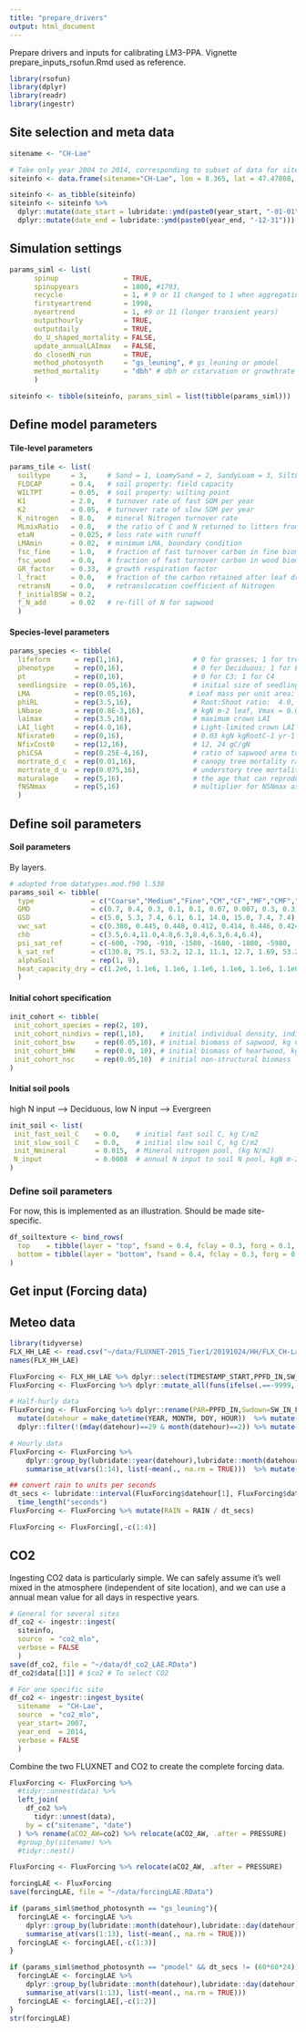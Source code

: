 ```yaml
---
title: "prepare_drivers"
output: html_document
---
```


Prepare drivers and inputs for calibrating LM3-PPA. Vignette prepare_inputs_rsofun.Rmd used as reference.

```r
library(rsofun)
library(dplyr)
library(readr)
library(ingestr)
```

## Site selection and meta data

```r
sitename <- "CH-Lae"
```

```r
# Take only year 2004 to 2014, corresponding to subset of data for site CH-Lae
siteinfo <- data.frame(sitename="CH-Lae", lon = 8.365, lat = 47.47808, elv = 700, year_start = 2004, year_end = 2014, classid = NA, c4 = FALSE, whc = NA, koeppen_code = NA, igbp_land_use = "Mixed Forests", plant_functional_type = "Broadleaf trees")

siteinfo <- as_tibble(siteinfo)
siteinfo <- siteinfo %>% 
  dplyr::mutate(date_start = lubridate::ymd(paste0(year_start, "-01-01"))) %>%
  dplyr::mutate(date_end = lubridate::ymd(paste0(year_end, "-12-31")))
```

## Simulation settings

```r
params_siml <- list(
      spinup                = TRUE,
      spinupyears           = 1800, #1793,
      recycle               = 1, # 9 or 11 changed to 1 when aggregating forcing into 1 year
      firstyeartrend        = 1998,
      nyeartrend            = 1, #9 or 11 (longer transient years)
      outputhourly          = TRUE,
      outputdaily           = TRUE,
      do_U_shaped_mortality = FALSE,
      update_annualLAImax   = FALSE,
      do_closedN_run        = TRUE,
      method_photosynth     = "gs_leuning", # gs_leuning or pmodel
      method_mortality      = "dbh" # dbh or cstarvation or growthrate or const_selfthin
      )
```

```r
siteinfo <- tibble(siteinfo, params_siml = list(tibble(params_siml)))
```

## Define model parameters

#### Tile-level parameters

```r
params_tile <- list(
  soiltype     = 3,     # Sand = 1, LoamySand = 2, SandyLoam = 3, SiltLoam = 4, FrittedClay = 5, Loam = 6, Clay = 7
  FLDCAP       = 0.4,   # soil property: field capacity 
  WILTPT       = 0.05,  # soil property: wilting point
  K1           = 2.0,   # turnover rate of fast SOM per year
  K2           = 0.05,  # turnover rate of slow SOM per year
  K_nitrogen   = 8.0,   # mineral Nitrogen turnover rate
  MLmixRatio   = 0.8,   # the ratio of C and N returned to litters from microbes
  etaN         = 0.025, # loss rate with runoff
  LMAmin       = 0.02,  # minimum LMA, boundary condition
  fsc_fine     = 1.0,   # fraction of fast turnover carbon in fine biomass
  fsc_wood     = 0.0,   # fraction of fast turnover carbon in wood biomass
  GR_factor    = 0.33,  # growth respiration factor
  l_fract      = 0.0,   # fraction of the carbon retained after leaf drop
  retransN     = 0.0,   # retranslocation coefficient of Nitrogen
  f_initialBSW = 0.2,
  f_N_add      = 0.02   # re-fill of N for sapwood
  )
```

#### Species-level parameters

```r
params_species <- tibble(
  lifeform      = rep(1,16),                 # 0 for grasses; 1 for trees
  phenotype     = rep(0,16),                 # 0 for Deciduous; 1 for Evergreen
  pt            = rep(0,16),                 # 0 for C3; 1 for C4
  seedlingsize  = rep(0.05,16),              # initial size of seedlings
  LMA           = rep(0.05,16),             # Leaf mass per unit area: 0.035, 0.085, 0.135
  phiRL         = rep(3.5,16),               # Root:Shoot ratio:  4.0, 6.0, 8.0
  LNbase        = rep(0.8E-3,16),            # kgN m-2 leaf, Vmax = 0.03125*LNbase
  laimax        = rep(3.5,16),               # maximum crown LAI
  LAI_light     = rep(4.0,16),               # Light-limited crown LAI
  Nfixrate0     = rep(0,16),                 # 0.03 kgN kgRootC-1 yr-1
  NfixCost0     = rep(12,16),                # 12, 24 gC/gN
  phiCSA        = rep(0.25E-4,16),           # ratio of sapwood area to leaf area
  mortrate_d_c  = rep(0.01,16),              # canopy tree mortality rate, year-1
  mortrate_d_u  = rep(0.075,16),             # understory tree mortality rate, year-1
  maturalage    = rep(5,16),                 # the age that can reproduce
  fNSNmax       = rep(5,16)                  # multiplier for NSNmax as sum of potential bl and br
  ) 
```

## Define soil parameters

#### Soil parameters

By layers.
```r
# adopted from datatypes.mod.f90 l.538
params_soil <- tibble(
  type              = c("Coarse","Medium","Fine","CM","CF","MF","CMF","Peat","MCM"),
  GMD               = c(0.7, 0.4, 0.3, 0.1, 0.1, 0.07, 0.007, 0.3, 0.3),
  GSD               = c(5.0, 5.3, 7.4, 6.1, 6.1, 14.0, 15.0, 7.4, 7.4),
  vwc_sat           = c(0.380, 0.445, 0.448, 0.412, 0.414, 0.446, 0.424, 0.445, 0.445),
  chb               = c(3.5,6.4,11.0,4.8,6.3,8.4,6.3,6.4,6.4),
  psi_sat_ref       = c(-600, -790, -910, -1580, -1680, -1880, -5980, -790, -790), # Pa
  k_sat_ref         = c(130.8, 75.1, 53.2, 12.1, 11.1, 12.7, 1.69, 53.2, 53.2), # mol/(s MPa m)
  alphaSoil         = rep(1, 9),
  heat_capacity_dry = c(1.2e6, 1.1e6, 1.1e6, 1.1e6, 1.1e6, 1.1e6, 1.1e6, 1.4e6, 1.0)
  )
```

#### Initial cohort specification

```r
init_cohort <- tibble(
 init_cohort_species = rep(2, 10),
 init_cohort_nindivs = rep(1,10),    # initial individual density, individual/m2
 init_cohort_bsw     = rep(0.05,10), # initial biomass of sapwood, kg C/individual
 init_cohort_bHW     = rep(0.0, 10), # initial biomass of heartwood, kg C/tree
 init_cohort_nsc     = rep(0.05,10)  # initial non-structural biomass
)
```

#### Initial soil pools

high N input --> Deciduous, low  N input --> Evergreen
```r
init_soil <- list(
 init_fast_soil_C    = 0.0,    # initial fast soil C, kg C/m2
 init_slow_soil_C    = 0.0,    # initial slow soil C, kg C/m2
 init_Nmineral       = 0.015,  # Mineral nitrogen pool, (kg N/m2)
 N_input             = 0.0008  # annual N input to soil N pool, kgN m-2 yr-1
)
```

### Define soil parameters

For now, this is implemented as an illustration. Should be made site-specific.
```r
df_soiltexture <- bind_rows(
  top    = tibble(layer = "top", fsand = 0.4, fclay = 0.3, forg = 0.1, fgravel = 0.1),
  bottom = tibble(layer = "bottom", fsand = 0.4, fclay = 0.3, forg = 0.1, fgravel = 0.1)
)
```

## Get input (Forcing data)

## Meteo data

```r
library(tidyverse)
FLX_HH_LAE <- read.csv("~/data/FLUXNET-2015_Tier1/20191024/HH/FLX_CH-Lae_FLUXNET2015_FULLSET_HH_2004-2014_1-3.csv")
names(FLX_HH_LAE)

FluxForcing <- FLX_HH_LAE %>% dplyr::select(TIMESTAMP_START,PPFD_IN,SW_IN_F,TA_F,TS_F_MDS_1,RH,P_F,WS_F,PA_F,SWC_F_MDS_1)
FluxForcing <- FluxForcing %>% dplyr::mutate_all(funs(ifelse(.==-9999, NA, .))) %>% mutate(YEAR=str_sub(TIMESTAMP_START, 1, 4)) %>% mutate(MONTH=str_sub(TIMESTAMP_START, 5, 6)) %>% mutate(DOY=str_sub(TIMESTAMP_START, 7, 8)) %>% mutate(HOUR=str_sub(TIMESTAMP_START, 9, 10)) %>% relocate(YEAR, MONTH, DOY, HOUR) %>% mutate(YEAR=as.integer(YEAR),MONTH=as.numeric(MONTH),DOY=as.numeric(DOY),HOUR=as.numeric(HOUR))

# Half-hurly data
FluxForcing <- FluxForcing %>% dplyr::rename(PAR=PPFD_IN,Swdown=SW_IN_F,TEMP=TA_F,SoilT=TS_F_MDS_1,RH=RH,RAIN=P_F,WIND=WS_F,PRESSURE=PA_F,SWC=SWC_F_MDS_1) %>% dplyr::select(-TIMESTAMP_START) %>% 
  mutate(datehour = make_datetime(YEAR, MONTH, DOY, HOUR))  %>% mutate(date = make_datetime(YEAR, MONTH, DOY)) %>%  mutate(PRESSURE = PRESSURE*1000) %>%  mutate(PAR = PAR*2.02) %>%
  dplyr::filter(!(mday(datehour)==29 & month(datehour)==2)) %>% mutate(DOY=lubridate::yday(datehour)) %>% dplyr::select(-MONTH) #%>% drop_na()

# Hourly data
FluxForcing <- FluxForcing %>% 
    dplyr::group_by(lubridate::year(datehour),lubridate::month(datehour),lubridate::day(datehour),lubridate::hour(datehour)) %>% 
    summarise_at(vars(1:14), list(~mean(., na.rm = TRUE)))  %>% mutate(sitename = "CH-Lae") 

## convert rain to units per seconds
dt_secs <- lubridate::interval(FluxForcing$datehour[1], FluxForcing$datehour[2]) %>% 
  time_length("seconds")
FluxForcing <- FluxForcing %>% mutate(RAIN = RAIN / dt_secs)

FluxForcing <- FluxForcing[,-c(1:4)]

```

## CO2

Ingesting CO2 data is particularly simple. We can safely assume it's well mixed in the atmosphere (independent of site location), and we can use a annual mean value for all days in respective years.  

```r

# General for several sites
df_co2 <- ingestr::ingest(
  siteinfo,
  source  = "co2_mlo",
  verbose = FALSE
  )
save(df_co2, file = "~/data/df_co2_LAE.RData")
df_co2$data[[1]] # $co2 # To select CO2 

# For one specific site
df_co2 <- ingestr::ingest_bysite(
  sitename  = "CH-Lae",
  source  = "co2_mlo",
  year_start= 2007,
  year_end  = 2014,
  verbose = FALSE
  )

```

Combine the two FLUXNET and CO2 to create the complete forcing data.

```r
FluxForcing <- FluxForcing %>% 
  #tidyr::unnest(data) %>% 
  left_join(
    df_co2 %>% 
      tidyr::unnest(data),
    by = c("sitename", "date")
  ) %>% rename(aCO2_AW=co2) %>% relocate(aCO2_AW, .after = PRESSURE) 
  #group_by(sitename) %>% 
  #tidyr::nest()

FluxForcing <- FluxForcing %>% relocate(aCO2_AW, .after = PRESSURE) 

forcingLAE <- FluxForcing
save(forcingLAE, file = "~/data/forcingLAE.RData")

```

```r
if (params_siml$method_photosynth == "gs_leuning"){
  forcingLAE <- forcingLAE %>% 
    dplyr::group_by(lubridate::month(datehour),lubridate::day(datehour),lubridate::hour(datehour)) %>% 
    summarise_at(vars(1:13), list(~mean(., na.rm = TRUE)))
  forcingLAE <- forcingLAE[,-c(1:3)]
}

if (params_siml$method_photosynth == "pmodel" && dt_secs != (60*60*24)){
  forcingLAE <- forcingLAE %>% 
    dplyr::group_by(lubridate::month(datehour),lubridate::day(datehour)) %>% 
    summarise_at(vars(1:13), list(~mean(., na.rm = TRUE)))
  forcingLAE <- forcingLAE[,-c(1:2)]
}
str(forcingLAE)

```

